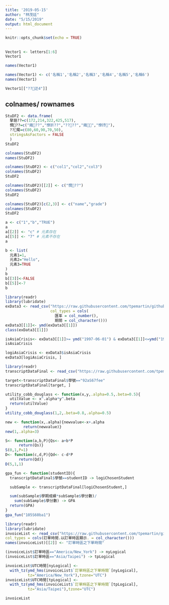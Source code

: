 ```yaml
---
title: '2019-05-15'
author: "林茂廷"
date: "5/15/2019"
output: html_document
---
```


```r
knitr::opts_chunk$set(echo = TRUE)
```

## 

```r
Vector1 <- letters[1:6]
Vector1

names(Vector1)
```

```r
names(Vector1) <- c('名稱1','名稱2','名稱3','名稱4','名稱5','名稱6')
names(Vector1)
```

```r
Vector1[["??迂4"]]
```

## colnames/ rownames

```r
StuDF2 <- data.frame(
  摮貉??=c(172,214,322,425,517),
  憪??=c("撠??","憭折??","????","撠","憭抒"),
  ??蜀=c(80,60,90,70,50),
  stringsAsFactors = FALSE
  )
StuDF2 
```

```r
colnames(StuDF2)
names(StuDF2)
```

```r
colnames(StuDF2) <- c("col1","col2","col3")
colnames(StuDF2)
StuDF2
```

```r
colnames(StuDF2)[[2]] <- c("憪??")
colnames(StuDF2)
StuDF2

```
 
```r
colnames(StuDF2)[c(2,3)] <- c("name","grade")
colnames(StuDF2)
StuDF2

```

```r
a <- c("1","b","TRUE")
a
a[[2]] <- "c" # 元素存在
a[[5]] <- "7" # 元素不存在
a
```
```r
b <- list(
  元素1=1,
  元素2="Hello",
  元素3=TRUE
)
b
b[[3]]<-FALSE
b[[5]]<-7
b
```
```r
library(readr)
library(lubridate)
exData3 <- read_csv("https://raw.githubusercontent.com/tpemartin/github-data/master/exData3.csv",
                    col_types = cols(
                      匯率 = col_number(),
                      期間 = col_character()))
exData3[[1]]<- ymd(exData3[[1]])
class(exData3[[1]])
```
```r
isAsiaCrisis<- exData3[[1]]>= ymd("1997-06-01") & exData3[[1]]<=ymd("1998-12-01") #要把日期轉換為ymd
isAsiaCrisis
```

```r
logiAsiaCrisis <- exData3$isAsiaCrisis
exData3[logiAsiaCrisis, ]
```

```r
library(readr)
transcriptDataFinal <- read_csv("https://raw.githubusercontent.com/tpemartin/github-data/master/transcriptDataFinal.csv")
```
```r
target<-transcriptDataFinal$學號=="92aS67fee"
transcriptDataFinal[target, ]
```
```r
utility_cobb_douglass <- function(x,y,.alpha=0.5,.beta=0.5){
  utilValue <- x^.alpha*y^.beta
  return(utilValue)
}
utility_cobb_douglass(1,2,.beta=0.8,.alpha=0.5)
```
```r
new <- function(x,.alpha){newvalue<-x+.alpha
        return(newvalue)}
new(1,.alpha=3)
```
```r
S<- function(a,b,P){Qs<- a+b*P
      return(Qs)}
S(0,1,P=1)
D<- function(c,d,P){Qd<- c-d*P
      return(Qd)}
D(5,1,1)
```
```r
gpa_fun <- function(studentID){
  transcriptDataFinal$學號==studentID -> logiChosenStudent

  subSample <- transcriptDataFinal[logiChosenStudent,]

  sum(subSample$學期成績*subSample$學分數)/
    sum(subSample$學分數) -> GPA
  return(GPA)
}
gpa_fun("105S60ba1")
```
```r
library(readr)
library(lubridate)
invoiceList <- read_csv("https://raw.githubusercontent.com/tpemartin/github-data/master/invoiceList.csv",
col_types = cols(訂單時間.以訂單時區顯示. = col_character()))
names(invoiceList)[[2]] <- "訂單時區之下單時間"

(invoiceList$訂單時區=="America/New_York") -> nyLogical
(invoiceList$訂單時區=="Asia/Taipei") -> tpLogical

invoiceList$UTC時間[nyLogical] <-
  with_tz(ymd_hms(invoiceList$`訂單時區之下單時間`[nyLogical],
          tz="America/New_York"),tzone="UTC")
invoiceList$UTC時間[tpLogical] <-
  with_tz(ymd_hms(invoiceList$`訂單時區之下單時間`[tpLogical],
          tz="Asia/Taipei"),tzone="UTC")

invoiceList 
```


